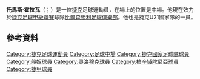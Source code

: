 '''托馬斯·霍拉瓦'''（{{lang-cz|Tomáš Hořava}}；{{bd|1988年|5月29日}}）是一位[[捷克|捷克]]足球運動員，在場上的位置是中場。他現在效力於[[捷克足球甲級聯賽|捷克足球甲級聯賽]]球隊[[比爾森勝利足球俱樂部|比爾森勝利足球俱樂部]]。他也是捷克U21國家隊的一員。
==參考資料==
{{Reflist}}

{{DEFAULTSORT: Hořava, Tomáš}}
[[Category:捷克足球運動員|Category:捷克足球運動員]]
[[Category:足球中場|Category:足球中場]]
[[Category:捷克國家足球隊球員|Category:捷克國家足球隊球員]]
[[Category:般奴球員|Category:般奴球員]]
[[Category:奧洛穆克球員|Category:奧洛穆克球員]]
[[Category:柏辛域陀尼亞球員|Category:柏辛域陀尼亞球員]]
[[Category:捷甲球員|Category:捷甲球員]]